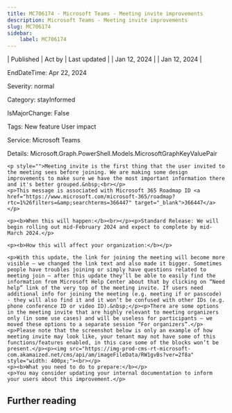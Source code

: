 ```yaml
---
title: MC706174 - Microsoft Teams - Meeting invite improvements
description: Microsoft Teams - Meeting invite improvements
slug: MC706174
sidebar:
    label: MC706174
---
```



| Published | Act by | Last updated |
| Jan 12, 2024 |  | Jan 12, 2024 |

EndDateTime: Apr 22, 2024

Severity: normal

Category: stayInformed

IsMajorChange: False

Tags: New feature User impact

Service: Microsoft Teams

Details: Microsoft.Graph.PowerShell.Models.MicrosoftGraphKeyValuePair

```
<p style="">Meeting invite is the first thing that the user invited to the meeting sees before joining. We are making some design improvements to make sure we have the most important information there and it's better grouped.&nbsp;<br></p>
<p>This message is associated with Microsoft 365 Roadmap ID <a href="https://www.microsoft.com/microsoft-365/roadmap?rtc=1%26filters=&amp;searchterms=366447" target="_blank">366447</a></p>

<p><b>When this will happen:</b><br></p><p>Standard Release: We will begin rolling out mid-February 2024 and expect to complete by mid-March 2024.</p>

<p><b>How this will affect your organization:</b></p>

<p>With this update, the link for joining the meeting will become more visible – we changed the link text and also made it bigger. Sometimes people have troubles joining or simply have questions related to meeting join – after this update they’ll be able to easily find the information from Microsoft Help Center about that by clicking on “Need help” link of the very top of the meeting invite. If users need additional info for joining the meeting (e.g. meeting if or passcode) - they will also find it and it won’t be confused with other IDs (e.g. phone conference ID or video ID).&nbsp;</p><p>There are some options in the meeting invite that are highly relevant to meeting organizers only (in some use cases) and will be useless for participants – we moved these options to a separate session “For organizers”.</p><p>Please note that the screenshot below is only an example of how meeting invite may look like, your tenant may not have some of this functions/features enabled, in this case some of the blocks won’t be present.</p><p><img src="https://img-prod-cms-rt-microsoft-com.akamaized.net/cms/api/am/imageFileData/RW1gvBs?ver=2f8a" style="width: 400px;"><br></p>
<p><b>What you need to do to prepare:</b></p>
<p>You may consider updating your internal documentation to inform your users about this improvement.</p>
```

## Further reading
